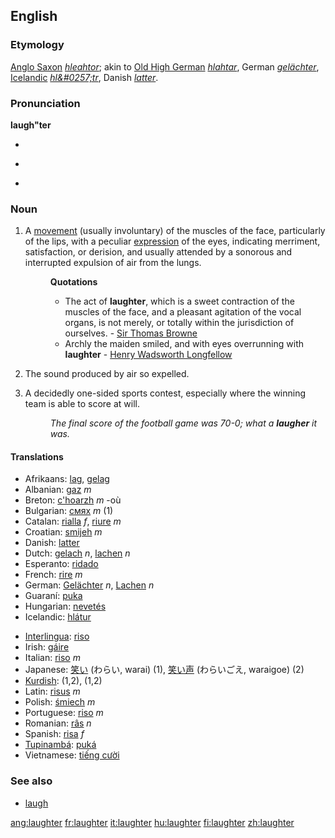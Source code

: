 ==English==

===Etymology===
[[Anglo Saxon]] ''[[hleahtor]]''; akin to [[Old High German]] ''[[hlahtar]]'', German ''[[gelächter]]'', [[Icelandic]] ''[[hl&#0257;tr]]'', Danish ''[[latter]]''.

===Pronunciation===
'''laugh"ter'''
*{{UK}} {{IPA|/'laːftə/}}
*{{US}} {{IPA|/ˈlæftɚ/}}
*{{audio|en-us-laughter.ogg|Audio (US)}}

===Noun===
{{en-noun|-}}

#A [[movement]] (usually involuntary) of the muscles of the face, particularly of the lips, with a peculiar [[expression]] of the eyes, indicating merriment, satisfaction, or derision, and usually attended by a sonorous and interrupted expulsion of air from the lungs.
#:'''Quotations'''
#:*The act of '''laughter''', which is a sweet contraction of the muscles of the face, and a pleasant agitation of the vocal organs, is not merely, or totally within the jurisdiction of ourselves. - [http://en.wikipedia.org/wiki/Sir_Thomas_Browne Sir Thomas Browne]
#:*Archly the maiden smiled, and with eyes overrunning with '''laughter''' - [http://en2.wikipedia.org/wiki/Henry_Wadsworth_Longfellow Henry Wadsworth Longfellow]
# The sound produced by air so expelled.
# {{slang}} A decidedly one-sided sports contest, especially where the winning team is able to score at will.
#: ''The final score of the football game was 70-0; what a '''laugher''' it was.''

====Translations====
{{rfc-trans}}
{{top}}
*Afrikaans: [[lag]], [[gelag]]
*Albanian: [[gaz]] ''m''
*Breton: [[c'hoarzh]] ''m'' -où
*Bulgarian: [[смях]] ''m'' (1)
*Catalan: [[rialla]] ''f'', [[riure]] ''m''
*Croatian: [[smijeh]] ''m''
*Danish: [[latter]]
*Dutch: [[gelach]] ''n'', [[lachen]] ''n''
*Esperanto: [[ridado]]
*French: [[rire]] ''m''
*German: [[Gelächter]] ''n'', [[Lachen]] ''n''
*Guaraní: [[puka]]
*Hungarian: [[nevetés]]
*Icelandic: [[hlátur]]
{{mid}}
*[[Interlingua]]: [[riso]]
*Irish: [[gáire]]
*Italian: [[riso]] ''m''
*Japanese: [[笑い]] (わらい, warai) (1), [[笑い声]] (わらいごえ, waraigoe) (2)
*[[Kurdish]]: {{trad|ku|ken}} {{m}} (1,2), {{trad|ku|kenîn}} {{f}} (1,2)
*Latin: [[risus]] ''m''
*Polish: [[śmiech]] ''m''
*Portuguese: [[riso]] ''m''
*Romanian: [[râs]] ''n''
*Spanish: [[risa]] ''f''
*[[Tupinambá]]: [[puká]]
*Vietnamese: [[tiếng cười]]
{{bottom}}

===See also===
*[[laugh]]

[[ang:laughter]]
[[fr:laughter]]
[[it:laughter]]
[[hu:laughter]]
[[fi:laughter]]
[[zh:laughter]]